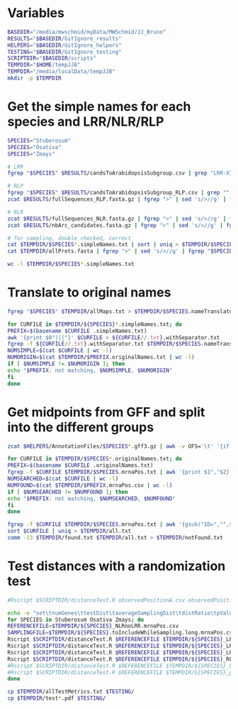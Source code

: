 # Variables

```sh
BASEDIR="/media/mwschmid/myData/MWSchmid/JJ_Bruno"
RESULTS="$BASEDIR/GitIgnore_results"
HELPERS="$BASEDIR/GitIgnore_helpers"
TESTING="$BASEDIR/GitIgnore_testing"
SCRIPTDIR="$BASEDIR/scripts"
TEMPDIR="$HOME/tempJJB"
TEMPDIR="/media/localData/tempJJB"
mkdir -p $TEMPDIR
```

# Get the simple names for each species and LRR/NLR/RLP

```sh
SPECIES="Stuberosum" 
SPECIES="Osativa" 
SPECIES="Zmays"

# LRR
fgrep "$SPECIES" $RESULTS/candsToArabidopsisSubgroup.csv | grep "LRR-XII,\|LRR-XI,\|LRR-III," | awk -F',' -v tempo=$TEMPDIR '{protein=$3; gsub("_.*","",$3); gsub("[ab]","",$2); print protein >tempo"/"$3"_"$2".simpleNames.txt"}'

# RLP
fgrep "$SPECIES" $RESULTS/candsToArabidopsisSubgroup_RLP.csv | grep "" | awk -F',' -v tempo=$TEMPDIR '{protein=$3; gsub("_.*","",$3); print protein >tempo"/"$3"_"$2".simpleNames.txt"}'
zcat $RESULTS/fullSequences_RLP.fasta.gz | fgrep ">" | sed 's/>//g' | fgrep "$SPECIES" > $TEMPDIR/${SPECIES}_RLP.simpleNames.txt

# NLR
zcat $RESULTS/fullSequences_NLR.fasta.gz | fgrep ">" | sed 's/>//g' | fgrep "$SPECIES" > $TEMPDIR/${SPECIES}_NLR.simpleNames.txt
zcat $RESULTS/nbArc_candidates.fasta.gz | fgrep ">" | sed 's/>//g' | fgrep "$SPECIES" > $TEMPDIR/${SPECIES}_NLRnoLRR.simpleNames.txt

# for sampling, double checked, correct
cat $TEMPDIR/$SPECIES*.simpleNames.txt | sort | uniq > $TEMPDIR/$SPECIES.toExcludeWhileSampling.txt
cat $TEMPDIR/allProts.fasta | fgrep ">" | sed 's/>//g' | fgrep "$SPECIES" | fgrep -w -v -f $TEMPDIR/$SPECIES.toExcludeWhileSampling.txt > $TEMPDIR/$SPECIES.toIncludeWhileSampling.long.simpleNames.txt

wc -l $TEMPDIR/$SPECIES*.simpleNames.txt
```

# Translate to original names

```sh
fgrep "$SPECIES" $TEMPDIR/allMaps.txt > $TEMPDIR/$SPECIES.nameTranslator.txt

for CURFILE in $TEMPDIR/${SPECIES}*.simpleNames.txt; do
PREFIX=$(basename $CURFILE .simpleNames.txt)
awk '{print $0"|||"}' $CURFILE > ${CURFILE//.txt}.withSeparator.txt
fgrep -f ${CURFILE//.txt}.withSeparator.txt $TEMPDIR/$SPECIES.nameTranslator.txt | awk -F'\\|\\|\\|' '{print $2}' > $TEMPDIR/$PREFIX.originalNames.txt
NUMSIMPLE=$(cat $CURFILE | wc -l)
NUMORIGIN=$(cat $TEMPDIR/$PREFIX.originalNames.txt | wc -l)
if [ $NUMSIMPLE != $NUMORIGIN ]; then
echo "$PREFIX: not matching, $NUMSIMPLE, $NUMORIGIN"
fi
done
```

# Get midpoints from GFF and split into the different groups

```sh
zcat $HELPERS/AnnotationFiles/$SPECIES*.gff3.gz | awk -v OFS='\t' '{if ($3=="mRNA") {print $1,$5-$4,$9}}' > $TEMPDIR/$SPECIES.mrnaPos.txt

for CURFILE in $TEMPDIR/$SPECIES*.originalNames.txt; do
PREFIX=$(basename $CURFILE .originalNames.txt)
fgrep -f $CURFILE $TEMPDIR/$SPECIES.mrnaPos.txt | awk '{print $1","$2}' > $TEMPDIR/$PREFIX.mrnaPos.csv
NUMSEARCHED=$(cat $CURFILE | wc -l)
NUMFOUND=$(cat $TEMPDIR/$PREFIX.mrnaPos.csv | wc -l)
if [ $NUMSEARCHED != $NUMFOUND ]; then
echo "$PREFIX: not matching, $NUMSEARCHED, $NUMFOUND"
fi
done

fgrep -f $CURFILE $TEMPDIR/$SPECIES.mrnaPos.txt | awk '{gsub("ID=","",$3); gsub(".v4.03;.*","",$3); print $3}' | sort | uniq > $TEMPDIR/found.txt
sort $CURFILE | uniq > $TEMPDIR/all.txt
comm -13 $TEMPDIR/found.txt $TEMPDIR/all.txt > $TEMPDIR/notFound.txt
```

# Test distances with a randomization test

```sh
#Rscript $SCRIPTDIR/distanceTest.R observedPositionA.csv observedPositionB.csv positionsToSampleAsB.csv outfilePrefix

echo -e "set\tnumGenes\ttestDist\taverageSamplingDist\tdistRatio\tpValue" > $TEMPDIR/allTestMetrics.txt
for SPECIES in Stuberosum Osativa Zmays; do
REFERENCEFILE=$TEMPDIR/${SPECIES}_NLRnoLRR.mrnaPos.csv
SAMPLINGFILE=$TEMPDIR/${SPECIES}.toIncludeWhileSampling.long.mrnaPos.csv
Rscript $SCRIPTDIR/distanceTest.R $REFERENCEFILE $TEMPDIR/${SPECIES}_LRR-III.mrnaPos.csv $SAMPLINGFILE $TEMPDIR/test.$SPECIES.LRR-III.to.NLRnoLRR >> $TEMPDIR/allTestMetrics.txt
Rscript $SCRIPTDIR/distanceTest.R $REFERENCEFILE $TEMPDIR/${SPECIES}_LRR-XII.mrnaPos.csv $SAMPLINGFILE $TEMPDIR/test.$SPECIES.LRR-XII.to.NLRnoLRR >> $TEMPDIR/allTestMetrics.txt
Rscript $SCRIPTDIR/distanceTest.R $REFERENCEFILE $TEMPDIR/${SPECIES}_LRR-XI.mrnaPos.csv $SAMPLINGFILE $TEMPDIR/test.$SPECIES.LRR-XI.to.NLRnoLRR >> $TEMPDIR/allTestMetrics.txt
Rscript $SCRIPTDIR/distanceTest.R $REFERENCEFILE $TEMPDIR/${SPECIES}_RLP.mrnaPos.csv $SAMPLINGFILE $TEMPDIR/test.$SPECIES.RLP.to.NLRnoLRR >> $TEMPDIR/allTestMetrics.txt
#Rscript $SCRIPTDIR/distanceTest.R $REFERENCEFILE $TEMPDIR/${SPECIES}_bRLP.mrnaPos.csv $SAMPLINGFILE $TEMPDIR/test.$SPECIES.bRLP.to.NLRnoLRR >>
#Rscript $SCRIPTDIR/distanceTest.R $REFERENCEFILE $TEMPDIR/${SPECIES}_prRLP.mrnaPos.csv $SAMPLINGFILE $TEMPDIR/test.$SPECIES.prRLP.to.NLRnoLRR >>
done

cp $TEMPDIR/allTestMetrics.txt $TESTING/
cp $TEMPDIR/test*.pdf $TESTING/
```
















